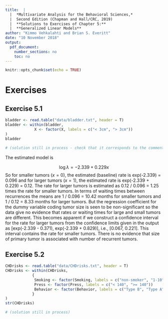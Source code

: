 ```yaml
---
title:  |  
  |  *Multivariate Analysis for the Behavioral Sciences,*
  |  Second Edition (Chapman and Hall/CRC, 2019)
  |  **Solutions to Exercises of Chapter 5:**
  |  **Generalized Linear Models**
author: "Kimmo Vehkalahti and Brian S. Everitt"
date: "10 November 2018"
output: 
  pdf_document:
    number_sections: no
    toc: no
---
```


```r
knitr::opts_chunk$set(echo = TRUE)
```

# Exercises

## Exercise 5.1

```r
bladder <- read.table("data/bladder.txt", header = T)
bladder <- within(bladder,
             X <- factor(X, labels = c("< 3cm", "> 3cm"))
)
bladder

# (solution still in process - check that it corresponds to the comments below!)

```
The estimated model is

$$\log \lambda = -2.339 + 0.229 x$$
So for smaller tumors $(x=0)$, the estimated (baseline) rate is exp(-2.339) = 0.096 and for larger tumors $(x=1)$, the estimated rate is exp(-2.339 + 0.229) = 0.12. The rate for larger tumors is estimated as 0.12 / 0.096 = 1.25 times the rate for smaller tumors. In terms of waiting times between recurrences the means are 1 / 0.096 = 10.42 months for smaller tumors and 1 / 0.12 = 8.33 months for larger tumors.  But the regression coefficient for the dummy variable coding tumor size is seen to be non-significant so the data give no evidence that rates or waiting times for large and small tumors are different. This becomes apparent if we construct a confidence interval for the rate for larger tumors from the confidence limits given in the output as [exp(-2.339 - 0.371), exp(-2.339 + 0.829)], i.e., [0.067, 0.221]. This interval contains the rate for smaller tumors. There is no evidence that size of primary tumor is associated with number of recurrent tumors.

\pagebreak

## Exercise 5.2

```r
CHDrisks <- read.table("data/CHDrisks.txt", header = T)
CHDrisks <- within(CHDrisks,
            {
             Smoking <- factor(Smoking, labels = c("non-smoker", "1-10", "11-20", "20+"))
             Press <- factor(Press, labels = c("< 140", ">= 140"))
             Behavior <- factor(Behavior, labels = c("Type B", "Type A"))
            }
)
str(CHDrisks)

# (solution still in process)


```
